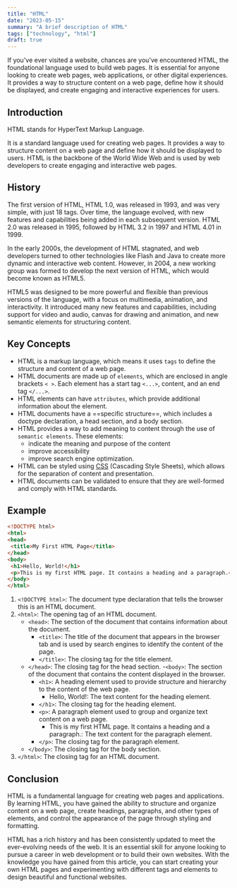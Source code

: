 ```yaml
---
title: "HTML"
date: "2023-05-15"
summary: "A brief description of HTML"
tags: ["technology", "html"]
draft: true
---
```

If you've ever visited a website, chances are you've encountered HTML, the foundational language used to build web pages. It is essential for anyone looking to create web pages, web applications, or other digital experiences. It provides a way to structure content on a web page, define how it should be displayed, and create engaging and interactive experiences for users.

## Introduction

HTML stands for HyperText Markup Language.

It is a standard language used for creating web pages. It provides a way to structure content on a web page and define how it should be displayed to users. HTML is the backbone of the World Wide Web and is used by web developers to create engaging and interactive web pages.

## History

The first version of HTML, HTML 1.0, was released in 1993, and was very simple, with just 18 tags. Over time, the language evolved, with new features and capabilities being added in each subsequent version. HTML 2.0 was released in 1995, followed by HTML 3.2 in 1997 and HTML 4.01 in 1999.

In the early 2000s, the development of HTML stagnated, and web developers turned to other technologies like Flash and Java to create more dynamic and interactive web content. However, in 2004, a new working group was formed to develop the next version of HTML, which would become known as HTML5.

HTML5 was designed to be more powerful and flexible than previous versions of the language, with a focus on multimedia, animation, and interactivity. It introduced many new features and capabilities, including support for video and audio, canvas for drawing and animation, and new semantic elements for structuring content.

## Key Concepts

- HTML is a markup language, which means it uses `tags` to define the structure and content of a web page.
- HTML documents are made up of `elements`, which are enclosed in angle brackets `< >`. Each element has a start tag `<...>`, content, and an end tag `</...>`.
- HTML elements can have `attributes`, which provide additional information about the element.
- HTML documents have a ==specific structure==, which includes a doctype declaration, a head section, and a body section.
- HTML provides a way to add meaning to content through the use of `semantic elements`. These elements:
  - indicate the meaning and purpose of the content
  - improve accessibility
  - improve search engine optimization.
- HTML can be styled using [CSS](css) (Cascading Style Sheets), which allows for the separation of content and presentation.
- HTML documents can be validated to ensure that they are well-formed and comply with HTML standards.

## Example

```html
<!DOCTYPE html>
<html>
<head>
 <title>My First HTML Page</title>
</head>
<body>
 <h1>Hello, World!</h1>
 <p>This is my first HTML page. It contains a heading and a paragraph.</p>
</body>
</html>
```

1. `<!DOCTYPE html>`: The document type declaration that tells the browser this is an HTML document.
2. `<html>`: The opening tag of an HTML document.
   - `<head>`: The section of the document that contains information about the document.
     - `<title>`: The title of the document that appears in the browser tab and is used by search engines to identify the content of the page.
     - `</title>`: The closing tag for the title element.
   - `</head>`: The closing tag for the head section.
   -`<body>`: The section of the document that contains the content displayed in the browser.
     - `<h1>`: A heading element used to provide structure and hierarchy to the content of the web page.
       - Hello, World!: The text content for the heading element.
     - `</h1>`: The closing tag for the heading element.
     - `<p>`: A paragraph element used to group and organize text content on a web page.
       - This is my first HTML page. It contains a heading and a paragraph.: The text content for the paragraph element.
     - `</p>`: The closing tag for the paragraph element.
   - `</body>`: The closing tag for the body section.
3. `</html>`: The closing tag for an HTML document.

## Conclusion

HTML is a fundamental language for creating web pages and applications. By learning HTML, you have gained the ability to structure and organize content on a web page, create headings, paragraphs, and other types of elements, and control the appearance of the page through styling and formatting.

HTML has a rich history and has been consistently updated to meet the ever-evolving needs of the web. It is an essential skill for anyone looking to pursue a career in web development or to build their own websites. With the knowledge you have gained from this article, you can start creating your own HTML pages and experimenting with different tags and elements to design beautiful and functional websites.
